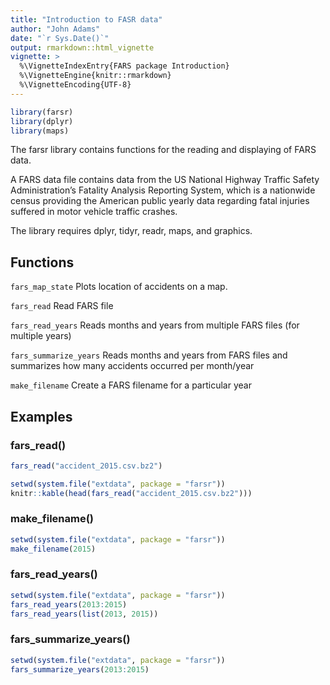 ```yaml
---
title: "Introduction to FASR data"
author: "John Adams"
date: "`r Sys.Date()`"
output: rmarkdown::html_vignette
vignette: >
  %\VignetteIndexEntry{FARS package Introduction}
  %\VignetteEngine{knitr::rmarkdown}
  %\VignetteEncoding{UTF-8}
---
```

```r
library(farsr)
library(dplyr)
library(maps)
```

The farsr library contains functions for the reading and displaying of FARS data.

A FARS data file contains data from the US National Highway Traffic Safety Administration's Fatality Analysis Reporting System, which is a nationwide census providing the American public yearly data regarding fatal injuries suffered in motor vehicle traffic crashes.

The library requires dplyr, tidyr, readr, maps, and graphics.


## Functions

`fars_map_state`          Plots location of accidents on a map.

`fars_read`               Read FARS file

`fars_read_years`         Reads months and years from multiple FARS files (for multiple years)

`fars_summarize_years`    Reads months and years from FARS files and summarizes how many accidents occurred per month/year

`make_filename`           Create a FARS filename for a particular year


## Examples

### fars_read()
```r
fars_read("accident_2015.csv.bz2")
```
```r
setwd(system.file("extdata", package = "farsr"))
knitr::kable(head(fars_read("accident_2015.csv.bz2")))
```

### make_filename()
```r
setwd(system.file("extdata", package = "farsr"))
make_filename(2015)
```

### fars_read_years()
```r
setwd(system.file("extdata", package = "farsr"))
fars_read_years(2013:2015)
fars_read_years(list(2013, 2015))
```
### fars_summarize_years()
```r
setwd(system.file("extdata", package = "farsr"))
fars_summarize_years(2013:2015)
```



